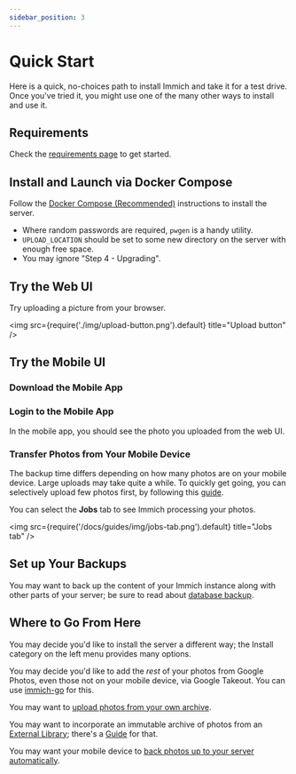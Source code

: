 ```yaml
---
sidebar_position: 3
---
```


# Quick Start

Here is a quick, no-choices path to install Immich and take it for a test drive.
Once you've tried it, you might use one of the many other ways
to install and use it.

## Requirements

Check the [requirements page](/docs/install/requirements) to get started.

## Install and Launch via Docker Compose

Follow the [Docker Compose (Recommended)](/docs/install/docker-compose) instructions
to install the server.

- Where random passwords are required, `pwgen` is a handy utility.
- `UPLOAD_LOCATION` should be set to some new directory on the server
  with enough free space.
- You may ignore "Step 4 - Upgrading".

## Try the Web UI


<RegisterAdminUser />

Try uploading a picture from your browser.

<img src={require('./img/upload-button.png').default} title="Upload button" />

## Try the Mobile UI

### Download the Mobile App


<MobileAppDownload />

### Login to the Mobile App


<MobileAppLogin />

In the mobile app, you should see the photo you uploaded from the web UI.

### Transfer Photos from Your Mobile Device


<MobileAppBackup />

The backup time differs depending on how many photos are on your mobile device. Large uploads may
take quite a while.
To quickly get going, you can selectively upload few photos first, by following this [guide](/docs/features/mobile-app#sync-only-selected-photos).

You can select the **Jobs** tab to see Immich processing your photos.

<img src={require('/docs/guides/img/jobs-tab.png').default} title="Jobs tab" />

## Set up Your Backups

You may want to back up the content of your Immich instance
along with other parts of your server; be sure to read about
[database backup](/docs/administration/backup-and-restore).

## Where to Go From Here

You may decide you'd like to install the server a different way;
the Install category on the left menu provides many options.

You may decide you'd like to add the _rest_ of your photos from Google Photos,
even those not on your mobile device, via Google Takeout.
You can use [immich-go](https://github.com/simulot/immich-go) for this.

You may want to
[upload photos from your own archive](/docs/features/command-line-interface).

You may want to incorporate an immutable archive of photos from an
[External Library](/docs/features/libraries#external-libraries);
there's a [Guide](/docs/guides/external-library) for that.

You may want your mobile device to
[back photos up to your server automatically](/docs/features/automatic-backup).
